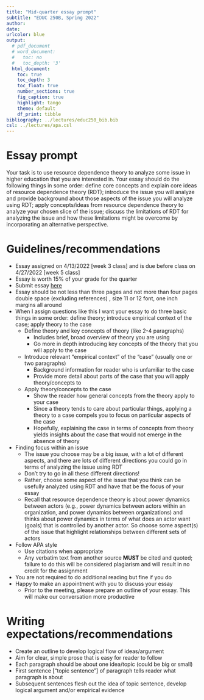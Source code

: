 ```yaml
---
title: "Mid-quarter essay prompt"
subtitle: "EDUC 250B, Spring 2022"
author: 
date: 
urlcolor: blue
output: 
  # pdf_document
  # word_document:
  #   toc: no
  #   toc_depth: '3'
  html_document:
    toc: true
    toc_depth: 3
    toc_float: true
    number_sections: true
    fig_caption: true
    highlight: tango
    theme: default
    df_print: tibble
bibliography: ../lectures/educ250_bib.bib
csl: ../lectures/apa.csl
---
```


# Essay prompt

Your task is to use resource dependence theory to analyze some issue in higher education that you are interested in. Your essay should do the following things in some order: define core concepts and explain core ideas of resource dependence theory (RDT); introduce the issue you will analyze and provide background about those aspects of the issue you will analyze using RDT; apply concepts/ideas from resource dependence theory to analyze your chosen slice of the issue; discuss the limitations of RDT for analyzing the issue and how these limitations might be overcome by incorporating an alternative perspective.

<!-- your comment 

Your task is to use resource dependence theory to analyze the equity, diversity, and inclusion (EDI) profession/industry in higher education. Your essay should do the following things: define core concepts and explain core ideas of resource dependence theory; choose some part of the EDI profession/industry you find interesting (e.g., how EDI consultants approach universities; relationship between EDI offices and student groups; whether to create an EDI office or hire external consultants); apply concepts/ideas from resource dependence theory to analyze your chosen slice of EDI; discuss the limitations of RDT for analyzing your chosen slice of EDI and how these limitations might be overcome by incorporating an alternative perspective.

__Context/Background__

- Ten years ago, few universities had EDI offices. Now, most universities have an EDI office and many academic units within universities (e.g., a school of education) have their own EDI office. The article [Inside the Diversity-Equity-and-Inclusion Industrial Complex](https://www.thecut.com/article/diversity-equity-inclusion-industrial-companies.html) describes the growth of EDI consulting in corporate America, while this [press release](https://www.einnews.com/pr_news/566273586/dei-strategist-hr-consultant-arquella-hargrove-to-speak-on-leveraging-diversity-equity-inclusion-rice-university) promotes an EDI session that targets boards of non-profit organizations. EDI consulting is also an emerging business in higher education (for example, see [Ranga Consulting](https://rengaconsulting.com/our-services/dei-for-higher-education/)). In 2021, the enrollment management consulting firm EAB [acquired Seramount](https://eab.com/insights/press-release/workplace/searmount-aquisition/), a workplace diversity, equity, and inclusion firm (however, I can't tell if EAB plans to offer EDI consulting!)


-->


# Guidelines/recommendations

- Essay assigned on 4/13/2022 [week 3 class] and is due before class on 4/27/2022 [week 5 class]
- Essay is worth 15% of your grade for the quarter
- Submit essay [here](https://ucla.app.box.com/f/df7c90827f894459bc19500d477a49a3)
- Essay should be not less than three pages and not more than four pages double space (excluding references) , size 11 or 12 font, one inch margins all around
- When I assign questions like this I want your essay to do three basic things in some order: define theory; introduce empirical context of the case; apply theory to the case
  - Define theory and key concepts of theory (like 2-4 paragraphs)
    - Includes brief, broad overview of theory you are using
    - Go more in depth introducing key concepts of the theory that you will apply to the case
  - Introduce relevant "empirical context" of the "case" (usually one or two paragraphs)
    - Background information for reader who is unfamiliar to the case
    - Provide more detail about parts of the case that you will apply theory/concepts to
  - Apply theory/concepts to the case
    - Show the reader how general concepts from the theory apply to your case
    - Since a theory tends to care about particular things, applying a theory to a case compels you to focus on particular aspects of the case
    - Hopefully, explaining the case in terms of concepts from theory  yields insights about the case that would not emerge in the absence of theory
- Finding focus within an issue
  - The issue you choose may be a big issue, with a lot of different aspects, and there are lots of different directions you could go in terms of analyzing the issue using RDT
  - Don't try to go in all these different directions!
  - Rather, choose some aspect of the issue that you think can be usefully analyzed using RDT and have that be the focus of your essay
  - Recall that resource dependence theory is about power dynamics between actors (e.g., power dynamics between actors within an organization, and power dynamics between organizations) and thinks about power dynamics in terms of what does an actor want (goals) that is controlled by another actor. So choose some aspect(s) of the issue that highlight relationships between different sets of actors
- Follow APA style
  - Use citations when appropriate
  -	Any verbatim text from another source __MUST__ be cited and quoted; failure to do this will be considered plagiarism and will result in no credit for the assignment
- You are not required to do additional reading but fine if you do  
- Happy to make an appointment with you to discuss your essay
  - Prior to the meeting, please prepare an outline of your essay. This will make our conversation more productive

# Writing expectations/recommendations

- Create an outline to develop logical flow of ideas/argument
- Aim for clear, simple prose that is easy for reader to follow
- Each paragraph should be about one idea/topic (could be big or small)
- First sentence ["topic sentence"] of paragraph tells reader what paragraph is
about
- Subsequent sentences flesh out the idea of topic sentence, develop logical
argument and/or empirical evidence

